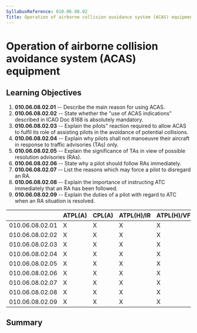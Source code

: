 ```yaml
---
SyllabusReference: 010.06.08.02
Title: Operation of airborne collision avoidance system (ACAS) equipment
---
```


# Operation of airborne collision avoidance system (ACAS) equipment

## Learning Objectives

1.  **010.06.08.02.01** -- Describe the main reason for using ACAS.
2.  **010.06.08.02.02** -- State whether the "use of ACAS indications" described
    in ICAO Doc 8168 is absolutely mandatory.
3.  **010.06.08.02.03** -- Explain the pilots" reaction required to allow ACAS to
    fulfil its role of assisting pilots in the avoidance of potential collisions.
4.  **010.06.08.02.04** -- Explain why pilots shall not manoeuvre their aircraft
    in response to traffic advisories (TAs) only.
5.  **010.06.08.02.05** -- Explain the significance of TAs in view of possible
    resolution advisories (RAs).
6.  **010.06.08.02.06** -- State why a pilot should follow RAs immediately.
7.  **010.06.08.02.07** -- List the reasons which may force a pilot to disregard
    an RA.
8.  **010.06.08.02.08** -- Explain the importance of instructing ATC immediately
    that an RA has been followed.
9.  **010.06.08.02.09** -- Explain the duties of a pilot with regard to ATC when
    an RA situation is resolved.

|                 | ATPL(A) | CPL(A) | ATPL(H)/IR | ATPL(H)/VFR | CPL(H) | IR  | CBIR(A) |
| --------------- | ------- | ------ | ---------- | ----------- | ------ | --- | ------- |
| 010.06.08.02.01 | X       | X      | X          | X           | X      | X   | X       |
| 010.06.08.02.02 | X       | X      | X          | X           | X      | X   |         |
| 010.06.08.02.03 | X       | X      | X          | X           | X      | X   |         |
| 010.06.08.02.04 | X       | X      | X          | X           | X      | X   |         |
| 010.06.08.02.05 | X       | X      | X          | X           | X      | X   |         |
| 010.06.08.02.06 | X       | X      | X          | X           | X      | X   |         |
| 010.06.08.02.07 | X       | X      | X          | X           | X      | X   |         |
| 010.06.08.02.08 | X       | X      | X          | X           | X      | X   |         |
| 010.06.08.02.09 | X       | X      | X          | X           | X      | X   |         |

## Summary
